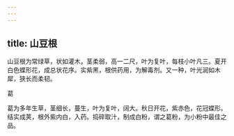 ```yaml
---
---
---
```

title: 山豆根
---



山豆根为常绿草，状如灌木，茎柔弱，高一二尺，叶为复叶，每枝小叶凡三。夏开白色蝶形花，成总状花序。实紫黑，根供药用，为解毒剂。又一种，叶光润如木犀，狭长而柔韧。

葛

葛为多年生草，茎细长，蔓生，叶为复叶，阔大。秋日开花，紫赤色，花冠蝶形。结实成荚，根外紫内白，入药。捣碎取汁，制成白粉，谓之葛粉，为小粉中最佳之品。
